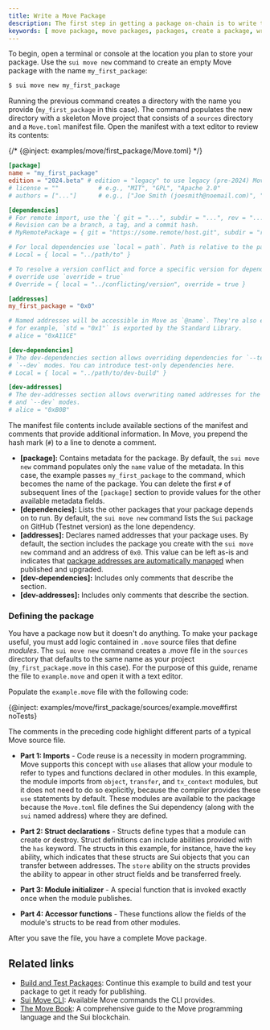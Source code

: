 ```yaml
---
title: Write a Move Package
description: The first step in getting a package on-chain is to write the Move code that defines the logic of your package. The structure of a Move package is similar to those in Rust.
keywords: [ move package, move packages, packages, create a package, write a package, write a move package, create a move package, creating packages, create move smart contract, move smart contracts ]
---
```


To begin, open a terminal or console at the location you plan to store your package. Use the `sui move new` command to create an empty Move package with the name `my_first_package`:

```sh
$ sui move new my_first_package
```

Running the previous command creates a directory with the name you provide (`my_first_package` in this case). The command populates the new directory with a skeleton Move project that consists of a `sources` directory and a `Move.toml` manifest file. Open the manifest with a text editor to review its contents:

{/* {@inject: examples/move/first_package/Move.toml} */}
```toml
[package]
name = "my_first_package"
edition = "2024.beta" # edition = "legacy" to use legacy (pre-2024) Move
# license = ""           # e.g., "MIT", "GPL", "Apache 2.0"
# authors = ["..."]      # e.g., ["Joe Smith (joesmith@noemail.com)", "John Snow (johnsnow@noemail.com)"]

[dependencies]
# For remote import, use the `{ git = "...", subdir = "...", rev = "..." }`.
# Revision can be a branch, a tag, and a commit hash.
# MyRemotePackage = { git = "https://some.remote/host.git", subdir = "remote/path", rev = "main" }

# For local dependencies use `local = path`. Path is relative to the package root
# Local = { local = "../path/to" }

# To resolve a version conflict and force a specific version for dependency
# override use `override = true`
# Override = { local = "../conflicting/version", override = true }

[addresses]
my_first_package = "0x0"

# Named addresses will be accessible in Move as `@name`. They're also exported:
# for example, `std = "0x1"` is exported by the Standard Library.
# alice = "0xA11CE"

[dev-dependencies]
# The dev-dependencies section allows overriding dependencies for `--test` and
# `--dev` modes. You can introduce test-only dependencies here.
# Local = { local = "../path/to/dev-build" }

[dev-addresses]
# The dev-addresses section allows overwriting named addresses for the `--test`
# and `--dev` modes.
# alice = "0xB0B"
```

The manifest file contents include available sections of the manifest and comments that provide additional information. In Move, you prepend the hash mark (`#`) to a line to denote a comment.

- **[package]:** Contains metadata for the package. By default, the `sui move new` command populates only the `name` value of the metadata. In this case, the example passes `my_first_package` to the command, which becomes the name of the package. You can delete the first `#` of subsequent lines of the `[package]` section to provide values for the other available metadata fields.
- **[dependencies]:** Lists the other packages that your package depends on to run. By default, the `sui move new` command lists the `Sui` package on GitHub (Testnet version) as the lone dependency.
- **[addresses]:** Declares named addresses that your package uses. By default, the section includes the package you create with the `sui move new` command and an address of `0x0`. This value can be left as-is and indicates that [package addresses are automatically managed](../../../../concepts/sui-move-concepts/packages/automated-address-management) when published and upgraded.
- **[dev-dependencies]:** Includes only comments that describe the section.
- **[dev-addresses]:** Includes only comments that describe the section.

### Defining the package

You have a package now but it doesn't do anything. To make your package useful, you must add logic contained in `.move` source files that define _modules_. The `sui move new` command creates a .move file in the `sources` directory that defaults to the same name as your project (`my_first_package.move` in this case). For the purpose of this guide, rename the file to `example.move` and open it with a text editor.

Populate the `example.move` file with the following code:

{@inject: examples/move/first_package/sources/example.move#first noTests}

The comments in the preceding code highlight different parts of a typical Move source file.

- **Part 1: Imports** - Code reuse is a necessity in modern programming. Move supports this concept with `use` aliases that allow your module to refer to types and functions declared in other modules. In this example, the module imports from `object`, `transfer`, and `tx_context` modules, but it does not need to do so explicitly, because the compiler provides these `use` statements by default. These modules are available to the package because the `Move.toml` file defines the Sui dependency (along with the `sui` named address) where they are defined.

- **Part 2: Struct declarations** - Structs define types that a module can create or destroy. Struct definitions can include abilities provided with the `has` keyword. The structs in this example, for instance, have the `key` ability, which indicates that these structs are Sui objects that you can transfer between addresses. The `store` ability on the structs provides the ability to appear in other struct fields and be transferred freely.

- **Part 3: Module initializer** - A special function that is invoked exactly once when the module publishes.

- **Part 4: Accessor functions** - These functions allow the fields of the module's structs to be read from other modules.

After you save the file, you have a complete Move package.

## Related links

- [Build and Test Packages](./build-test.mdx): Continue this example to build and test your package to get it ready for publishing.
- [Sui Move CLI](../../../references/cli/move.mdx): Available Move commands the CLI provides.
- [The Move Book](https://move-book.com/): A comprehensive guide to the Move programming language and the Sui blockchain.
